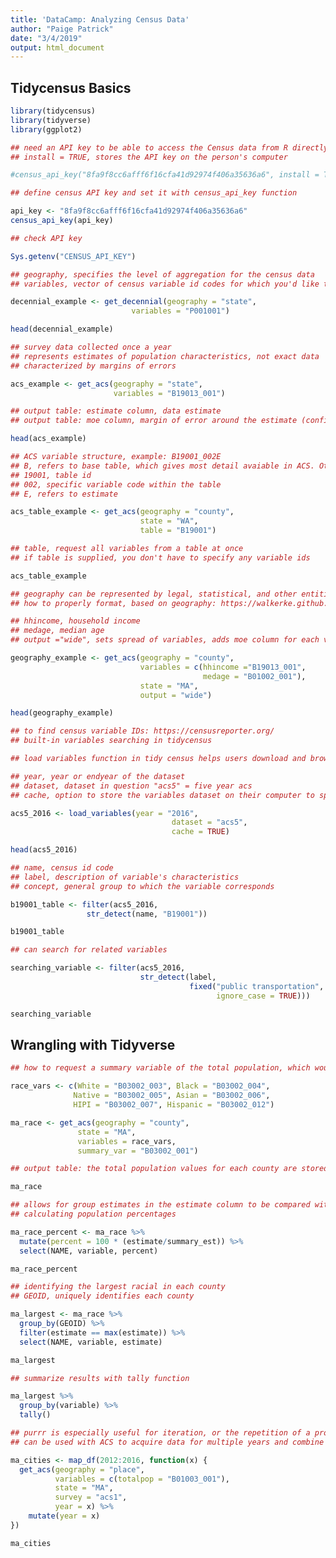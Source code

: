 ```yaml
---
title: 'DataCamp: Analyzing Census Data'
author: "Paige Patrick"
date: "3/4/2019"
output: html_document
---
```


## Tidycensus Basics

```r
library(tidycensus)
library(tidyverse)
library(ggplot2)
```

```r
## need an API key to be able to access the Census data from R directly
## install = TRUE, stores the API key on the person's computer

#census_api_key("8fa9f8cc6afff6f16cfa41d92974f406a35636a6", install = TRUE)

## define census API key and set it with census_api_key function

api_key <- "8fa9f8cc6afff6f16cfa41d92974f406a35636a6"
census_api_key(api_key)

## check API key

Sys.getenv("CENSUS_API_KEY")
```


```r
## geography, specifies the level of aggregation for the census data
## variables, vector of census variable id codes for which you'd like to request data

decennial_example <- get_decennial(geography = "state",
                           variables = "P001001")

head(decennial_example)
```

```r
## survey data collected once a year
## represents estimates of population characteristics, not exact data
## characterized by margins of errors

acs_example <- get_acs(geography = "state",
                       variables = "B19013_001")

## output table: estimate column, data estimate 
## output table: moe column, margin of error around the estimate (confidence level of 90%)

head(acs_example)

## ACS variable structure, example: B19001_002E
## B, refers to base table, which gives most detail avaiable in ACS. Other prefixes: C (collapsed), DP (data profiles), S (subject tables)
## 19001, table id
## 002, specific variable code within the table
## E, refers to estimate

acs_table_example <- get_acs(geography = "county",
                             state = "WA",
                             table = "B19001")

## table, request all variables from a table at once
## if table is supplied, you don't have to specify any variable ids

acs_table_example
```

```r
## geography can be represented by legal, statistical, and other entities
## how to properly format, based on geography: https://walkerke.github.io/tidycensus/articles/basic-usage.html#geography-in-tidycensus

## hhincome, household income
## medage, median age
## output ="wide", sets spread of variables, adds moe column for each variable 

geography_example <- get_acs(geography = "county",
                             variables = c(hhincome ="B19013_001",
                                           medage = "B01002_001"),
                             state = "MA",
                             output = "wide")

head(geography_example)
```

```r
## to find census variable IDs: https://censusreporter.org/
## built-in variables searching in tidycensus

## load variables function in tidy census helps users download and browse datasets from the census website

## year, year or endyear of the dataset
## dataset, dataset in question "acs5" = five year acs
## cache, option to store the variables dataset on their computer to speed up future browsing

acs5_2016 <- load_variables(year = "2016",
                                    dataset = "acs5",
                                    cache = TRUE)

head(acs5_2016)
```

```r
## name, census id code
## label, description of variable's characteristics
## concept, general group to which the variable corresponds

b19001_table <- filter(acs5_2016, 
                 str_detect(name, "B19001"))

b19001_table

## can search for related variables 

searching_variable <- filter(acs5_2016,
                             str_detect(label,
                                        fixed("public transportation",
                                              ignore_case = TRUE)))

searching_variable
```

## Wrangling with Tidyverse 

```r
## how to request a summary variable of the total population, which would be useful as a denominator for race and ethinicity variables

race_vars <- c(White = "B03002_003", Black = "B03002_004",
              Native = "B03002_005", Asian = "B03002_006",
              HIPI = "B03002_007", Hispanic = "B03002_012")

ma_race <- get_acs(geography = "county",
               state = "MA",
               variables = race_vars,
               summary_var = "B03002_001")

## output table: the total population values for each county are stored in the summary_est column with the summary_moe column giving moe 

ma_race

## allows for group estimates in the estimate column to be compared with the total population in a given geographic area
## calculating population percentages

ma_race_percent <- ma_race %>%
  mutate(percent = 100 * (estimate/summary_est)) %>%
  select(NAME, variable, percent)

ma_race_percent

```

```r
## identifying the largest racial in each county 
## GEOID, uniquely identifies each county

ma_largest <- ma_race %>%
  group_by(GEOID) %>%
  filter(estimate == max(estimate)) %>%
  select(NAME, variable, estimate)

ma_largest

## summarize results with tally function 

ma_largest %>%
  group_by(variable) %>%
  tally()

```

```r
## purrr is especially useful for iteration, or the repetition of a process for a series of values
## can be used with ACS to acquire data for multiple years and combine those datasets into a single ouput dataset

ma_cities <- map_df(2012:2016, function(x) {
  get_acs(geography = "place",
          variables = c(totalpop = "B01003_001"),
          state = "MA",
          survey = "acs1",
          year = x) %>%
    mutate(year = x)
})

ma_cities
```

```r

```









